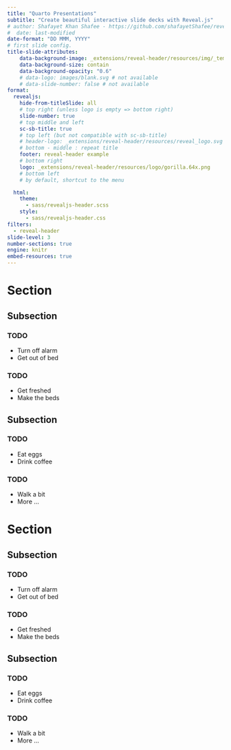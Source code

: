 ```yaml
---
title: "Quarto Presentations"
subtitle: "Create beautiful interactive slide decks with Reveal.js"
# author: Shafayet Khan Shafee - https://github.com/shafayetShafee/reveal-header
#  date: last-modified
date-format: "DD MMM, YYYY"
# first slide config.
title-slide-attributes:
    data-background-image: _extensions/reveal-header/resources/img/_template_first_slide.png
    data-background-size: contain
    data-background-opacity: "0.6"
    # data-logo: images/blank.svg # not available
    # data-slide-number: false # not available
format: 
  revealjs:
    hide-from-titleSlide: all  
    # top right (unless logo is empty => bottom right)
    slide-number: true
    # top middle and left
    sc-sb-title: true
    # top left (but not compatible with sc-sb-title)
    # header-logo: _extensions/reveal-header/resources/reveal_logo.svg
    # bottom - middle : repeat title
    footer: reveal-header example
    # bottom right
    logo: _extensions/reveal-header/resources/logo/gorilla.64x.png
    # bottom left
    # by default, shortcut to the menu

  html:
    theme:
      - sass/revealjs-header.scss
    style:
      - sass/revealjs-header.css
filters: 
  - reveal-header
slide-level: 3
number-sections: true
engine: knitr
embed-resources: true
---
```


# Section {background="#ee7675"}
<!--
section: #ee7675 (red insa, opacity 0.6)
subsection: #fac577 (orange insa, opacity 0.6)
-->

## Subsection {background="#fac577"}

### TODO

- Turn off alarm
- Get out of bed

### TODO

- Get freshed
- Make the beds

## Subsection

### TODO

- Eat eggs
- Drink coffee

### TODO

- Walk a bit
- More ...


# Section {background="#43464B"}

## Subsection {background="#43464B"}

### TODO {background="#43464B"}

- Turn off alarm
- Get out of bed

### TODO {background="#43464B"}

- Get freshed
- Make the beds


## Subsection {background="#43464B"}

### TODO {background="#43464B"}

- Eat eggs
- Drink coffee

### TODO {background="#43464B"}

- Walk a bit
- More ...